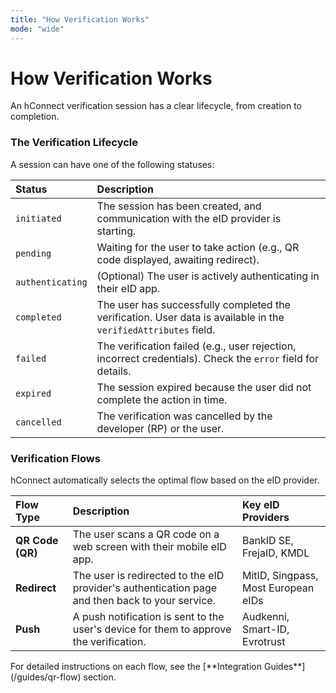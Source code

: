 ```yaml
---
title: "How Verification Works"
mode: "wide"
---
```


# How Verification Works

An hConnect verification session has a clear lifecycle, from creation to completion.

### The Verification Lifecycle

A session can have one of the following statuses:

| Status           | Description                                                                                                     |
| :--------------- | :-------------------------------------------------------------------------------------------------------------- |
| `initiated`      | The session has been created, and communication with the eID provider is starting.                              |
| `pending`        | Waiting for the user to take action (e.g., QR code displayed, awaiting redirect).                               |
| `authenticating` | (Optional) The user is actively authenticating in their eID app.                                                |
| `completed`      | The user has successfully completed the verification. User data is available in the `verifiedAttributes` field. |
| `failed`         | The verification failed (e.g., user rejection, incorrect credentials). Check the `error` field for details.     |
| `expired`        | The session expired because the user did not complete the action in time.                                       |
| `cancelled`      | The verification was cancelled by the developer (RP) or the user.                                               |

### Verification Flows

hConnect automatically selects the optimal flow based on the eID provider.

| Flow Type        | Description                                                                                     | Key eID Providers                   |
| :--------------- | :---------------------------------------------------------------------------------------------- | :---------------------------------- |
| **QR Code (QR)** | The user scans a QR code on a web screen with their mobile eID app.                             | BankID SE, FrejaID, KMDL            |
| **Redirect**     | The user is redirected to the eID provider's authentication page and then back to your service. | MitID, Singpass, Most European eIDs |
| **Push**         | A push notification is sent to the user's device for them to approve the verification.          | Audkenni, Smart-ID, Evrotrust       |

<Tip>
  For detailed instructions on each flow, see the [**Integration Guides**](/guides/qr-flow) section.
</Tip>